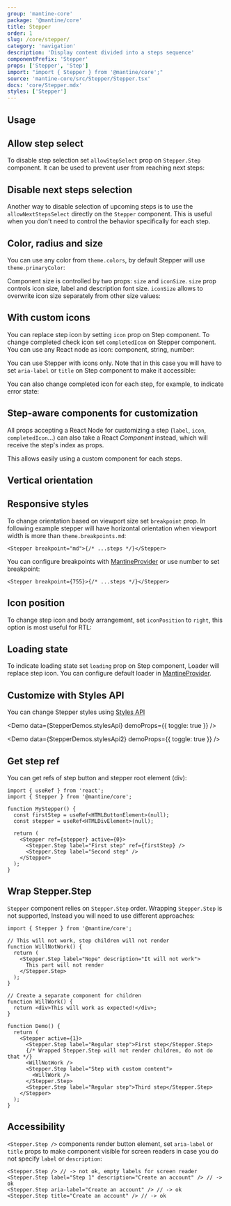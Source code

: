 ```yaml
---
group: 'mantine-core'
package: '@mantine/core'
title: Stepper
order: 1
slug: /core/stepper/
category: 'navigation'
description: 'Display content divided into a steps sequence'
componentPrefix: 'Stepper'
props: ['Stepper', 'Step']
import: "import { Stepper } from '@mantine/core';"
source: 'mantine-core/src/Stepper/Stepper.tsx'
docs: 'core/Stepper.mdx'
styles: ['Stepper']
---
```



## Usage

<Demo data={StepperDemos.usage} />

## Allow step select

To disable step selection set `allowStepSelect` prop on `Stepper.Step` component.
It can be used to prevent user from reaching next steps:

<Demo data={StepperDemos.allowStepSelect} />

## Disable next steps selection

Another way to disable selection of upcoming steps is to use the `allowNextStepsSelect` directly on the `Stepper` component.
This is useful when you don't need to control the behavior specifically for each step.

<Demo data={StepperDemos.allowNextStepsSelect} />

## Color, radius and size

You can use any color from `theme.colors`, by default Stepper will use `theme.primaryColor`:

<Demo data={StepperDemos.configurator} />

Component size is controlled by two props: `size` and `iconSize`.
`size` prop controls icon size, label and description font size.
`iconSize` allows to overwrite icon size separately from other size values:

<Demo data={StepperDemos.iconSizeConfigurator} />

## With custom icons

You can replace step icon by setting `icon` prop on Step component.
To change completed check icon set `completedIcon` on Stepper component.
You can use any React node as icon: component, string, number:

<Demo data={StepperDemos.icons} />

You can use Stepper with icons only. Note that in this case you will have to
set `aria-label` or `title` on Step component to make it accessible:

<Demo data={StepperDemos.iconsOnly} />

You can also change completed icon for each step, for example, to indicate error state:

<Demo data={StepperDemos.stepColor} />

## Step-aware components for customization

All props accepting a React Node for customizing a step (`label`, `icon`, `completedIcon`...) can also take a React _Component_
instead, which will receive the step's index as props.

This allows easily using a custom component for each steps.

<Demo data={StepperDemos.stepFragmentComponents} />

## Vertical orientation

<Demo data={StepperDemos.orientation} />

## Responsive styles

To change orientation based on viewport size set `breakpoint` prop.
In following example stepper will have horizontal orientation when viewport width is more
than `theme.breakpoints.md`:

```tsx
<Stepper breakpoint="md">{/* ...steps */}</Stepper>
```

You can configure breakpoints with [MantineProvider](/theming/mantine-provider) or use number to set breakpoint:

```tsx
<Stepper breakpoint={755}>{/* ...steps */}</Stepper>
```

## Icon position

To change step icon and body arrangement, set `iconPosition` to `right`,
this option is most useful for RTL:

<Demo data={StepperDemos.iconPosition} />

## Loading state

To indicate loading state set `loading` prop on Step component,
Loader will replace step icon. You can configure default loader in [MantineProvider](/theming/mantine-provider/).

<Demo data={StepperDemos.loading} />

## Customize with Styles API

You can change Stepper styles using [Styles API](/styles/styles-api/)

<Demo data={StepperDemos.stylesApi} demoProps={{ toggle: true }} />

<Demo data={StepperDemos.stylesApi2} demoProps={{ toggle: true }} />

## Get step ref

You can get refs of step button and stepper root element (div):

```tsx
import { useRef } from 'react';
import { Stepper } from '@mantine/core';

function MyStepper() {
  const firstStep = useRef<HTMLButtonElement>(null);
  const stepper = useRef<HTMLDivElement>(null);

  return (
    <Stepper ref={stepper} active={0}>
      <Stepper.Step label="First step" ref={firstStep} />
      <Stepper.Step label="Second step" />
    </Stepper>
  );
}
```

## Wrap Stepper.Step

`Stepper` component relies on `Stepper.Step` order. Wrapping `Stepper.Step` is not supported,
Instead you will need to use different approaches:

```tsx
import { Stepper } from '@mantine/core';

// This will not work, step children will not render
function WillNotWork() {
  return (
    <Stepper.Step label="Nope" description="It will not work">
      This part will not render
    </Stepper.Step>
  );
}

// Create a separate component for children
function WillWork() {
  return <div>This will work as expected!</div>;
}

function Demo() {
  return (
    <Stepper active={1}>
      <Stepper.Step label="Regular step">First step</Stepper.Step>
      {/* Wrapped Stepper.Step will not render children, do not do that */}
      <WillNotWork />
      <Stepper.Step label="Step with custom content">
        <WillWork />
      </Stepper.Step>
      <Stepper.Step label="Regular step">Third step</Stepper.Step>
    </Stepper>
  );
}
```

## Accessibility

`<Stepper.Step />` components render button element, set `aria-label` or `title` props
to make component visible for screen readers in case you do not specify `label` or `description`:

```tsx
<Stepper.Step /> // -> not ok, empty labels for screen reader
<Stepper.Step label="Step 1" description="Create an account" /> // -> ok
<Stepper.Step aria-label="Create an account" /> // -> ok
<Stepper.Step title="Create an account" /> // -> ok
```
